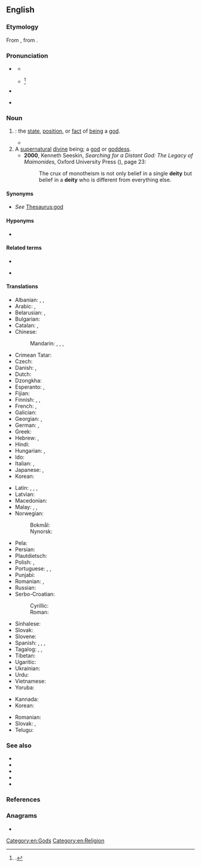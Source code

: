 {{also|$DEITY}}
==English==
{{wikipedia}}

===Etymology===
{{root|en|ine-pro|*dyew-}}
From {{uder|en|frm|deité}}, from {{uder|en|la|deitās}}.

===Pronunciation===
* {{a|RP}} {{IPA|en|/ˈdiː.ɪ.tɪ/|/ˈdeɪ.ɪ.tɪ/|/ˈdeɪ̯ə.tɪ/}}
** {{audio|en|en-uk-deity1.ogg|{{IPAchar|/ˈdiː.ɪ.tɪ/}}, UK}}
** {{audio|en|en-uk-deity2.ogg|{{IPAchar|/ˈdeɪ.ɪ.tɪ/}}, UK}}<ref>{{cite-book|title=The American Heritage Book of English Usage: A Practical and Authoritative Guide to Contemporary English|location=Boston, Mass.|publisher=[[w:Houghton Mifflin Harcourt|Houghton Mifflin]]|year=1996|isbn=978-0-395-76785-6}}.</ref>
* {{a|GA}} {{IPA|en|/ˈdi.ə.ti/|[ˈdi.ə.ɾi]|/ˈdeɪ.ə.ti/|[ˈdeɪ.ə.ɾi]}}
* {{hyphenation|en|de|i|ty}}
<!-- 3 syllable words !-->

===Noun===
{{en-noun|~}}

# {{synonym of|en|divinity|nodot=a}}: the [[state]], [[position]], or [[fact]] of [[being]] a [[god]]. {{defdate|from 14th c.}}
#* {{RQ:Spenser Faerie Queene|3|10|4|passage=Thou seest all, yet none at all sees thee: / All that is by the working of thy '''Deitee'''.}}
# A [[supernatural]] [[divine]] being; a [[god]] or [[goddess]]. {{defdate|from 14th c.}}
#* '''2000''', Kenneth Seeskin, ''Searching for a Distant God: The Legacy of Maimonides'', Oxford University Press ({{ISBN|9780195344080}}), page 23:
#*: The crux of monotheism is not only belief in a single '''deity''' but belief in a '''deity''' who is different from everything else.

====Synonyms====
* {{sense|a god}} ''See'' [[Thesaurus:god]]

====Hyponyms====
* {{l|en|household deity}}

====Related terms====
{{rel-top|Terms etymologically related to ''deity''}}
* {{l|en|deicide}}
{{rel-mid}}
* {{l|en|deify}}
{{rel-bottom}}

====Translations====
{{trans-see|divinity}}

{{trans-top-see|a god|god|God}}
* Albanian: {{t+|sq|hyj|m}}, {{t+|sq|hyjni|m}}, {{t+|sq|perëndi|m}}
* Arabic: {{t|ar|إِلٰه|m}}, {{t|ar|مَعْبُود|m}}
* Belarusian: {{t|be|бо́ства|n}}, {{t|be|бажаство́|n}}
* Bulgarian: {{t+|bg|божество́|n}}
* Catalan: {{t+|ca|deïtat|f}}, {{t+|ca|divinitat|f}}
* Chinese:
*: Mandarin: {{t+|cmn|神|tr=shén}}, {{t+|cmn|神明|tr=shénmíng}}, {{t+|cmn|神靈}}, {{t+|cmn|神灵|tr=shénlíng}}
* Crimean Tatar: {{t|crh|mabut}}
* Czech: {{t+|cs|božstvo|n}}
* Danish: {{t|da|guddom|c}}, {{t|da|deitet|c}}
* Dutch: {{t+|nl|godheid|f}}
* Dzongkha: {{t|dz|ལྷ}}
* Esperanto: {{t+|eo|dio}}, {{t|eo|diaĵo}}
* Fijian: {{t|fj|kalou}}
* Finnish: {{t+|fi|jumala}}, {{t+|fi|jumalatar}}, {{t|fi|jumalolento}}
* French: {{t+|fr|déité|f}}, {{t+|fr|divinité|f}}
* Galician: {{t|gl|divinidade|f}}
* Georgian: {{t|ka|ღვთაება}}, {{t+|ka|ღმერთი}}
* German: {{t+|de|Gott|m}}, {{t+|de|Gottheit|f}}
* Greek: {{t+|el|θεότητα|f}}
* Hebrew: {{t+|he|אלוהים|m|tr=elohím|alt=אלוהים \ אֱלֹהִים}}, {{t+|he|אֵל|m|tr=el}}
* Hindi: {{t+|hi|देवता|m}}
* Hungarian: {{t+|hu|istenség}}, {{t+|hu|isten}}
* Ido: {{t+|io|deo}}
* Italian: {{t|it|deità}}, {{t+|it|divinità|f}}
* Japanese: {{t+|ja|神仏|tr=しんぶつ, shinbutsu}}, {{t+|ja|神|tr=かみ, kami}}
* Korean: {{t+|ko|신}}
{{trans-mid}}
* Latin: {{t+|la|deus|m}}, {{t|la|deitas|f}}, {{t|la|divinitas|f}},
* Latvian: {{t|lv|dievība|f}}
* Macedonian: {{t|mk|божество|n}}
* Malay: {{t|ms|tuhan}}, {{t|ms|dewa|m}}, {{t|ms|dewi|f}}
* Norwegian: {{t+|no|gud|m}}
*: Bokmål: {{t|nb|guddom|m}}
*: Nynorsk: {{t|nn|guddom|m}}
* Pela: {{t|bxd|jui⁵⁵}}
* Persian: {{t+|fa|ایزد|tr=izad|sc=Arab}}
* Plautdietsch: {{t+|pdt|Gott|m}}
* Polish: {{t+|pl|bóstwo|n}}, {{t+|pl|bożyszcze|n}}
* Portuguese: {{t+|pt|deus|m}}, {{t+|pt|deusa|f}}, {{t+|pt|divindade|f}}
* Punjabi: {{t|pa|ਭਗਵਾਨ}}
* Romanian: {{t+|ro|dumnezeu|f}}, {{t+|ro|divinitate|f}}
* Russian: {{t+|ru|божество́|n}}
* Serbo-Croatian:
*: Cyrillic: {{t|sh|божа̀нство|n}}
*: Roman: {{t+|sh|božànstvo|n}}
* Sinhalese: {{t|si|දෙවියන්}}
* Slovak: {{t|sk|božstvo|n}}
* Slovene: {{t+|sl|božanstvo|n}}
* Spanish: {{t+|es|dios|m}}, {{t+|es|diosa|f}}, {{t+|es|deidad|f}}, {{t+|es|divinidad|f}}
* Tagalog: {{t|tl|anito}}, {{t|tl|diyus-diyusan}}, {{t|tl|batha-bathalaan}}
* Tibetan: {{t|bo|ལྷ}}
* Ugaritic: {{t|uga|𐎛𐎍}}
* Ukrainian: {{t+|uk|божество́|n}}
* Urdu: {{t|ur|ایزد|tr=ezad|}}
* Vietnamese: {{t+|vi|thần}}
* Yoruba: {{t|yo|olukaluku}}
{{trans-bottom}}

{{checktrans-top}}
* Kannada: {{t+check|kn|ದೇವ}}
* Korean: {{t+check|ko|신성|sc=Kore}}
{{trans-mid}}
* Romanian: {{t+check|ro|zeitate|f}}
* Slovak: {{qualifier|1|2}} {{t-check|sk|božstvo|n}}, {{qualifier|2}} {{t-check|sk|bôžik|m}}
* Telugu: {{t+check|te|దైవం}}
{{trans-bottom}}

===See also===
* {{l|en|cosmocrat}}
* {{l|en|deism}}
* {{l|en|god}}
* {{l|en|godliness}}
* {{l|en|theism}}

===References===
<references/>

===Anagrams===
* {{anagrams|en|a=deity|Tidey|etyid}}

[[Category:en:Gods]]
[[Category:en:Religion]]